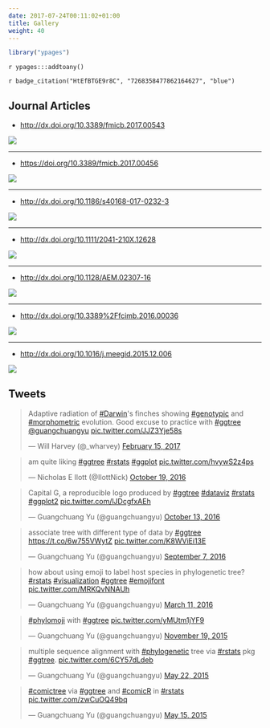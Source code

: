 ```yaml
---
date: 2017-07-24T00:11:02+01:00
title: Gallery
weight: 40
---
```


```r
library("ypages")
```


`r ypages:::addtoany()`


<link rel="stylesheet" href="https://guangchuangyu.github.io/css/font-awesome.min.css">

`r badge_citation("HtEfBTGE9r8C", "7268358477862164627", "blue")`

<!-- citation:=HtEfBTGE9r8C:=7268358477862164627 -->


## <i class="fa fa-mortar-board"></i> Journal Articles

+ <http://dx.doi.org/10.3389/fmicb.2017.00543>

![](https://guangchuangyu.github.io/featured_img/ggtree/fmicb-08-00543-g0002.jpg)

----

+ <https://doi.org/10.3389/fmicb.2017.00456>

![](http://www.frontiersin.org/files/Articles/220056/fmicb-08-00456-HTML-r1/image_m/fmicb-08-00456-g002.jpg)

----

+ <http://dx.doi.org/10.1186/s40168-017-0232-3>

![](https://guangchuangyu.github.io/featured_img/ggtree/40168_2017_232_Fig2_HTML.gif)

----

+ <http://dx.doi.org/10.1111/2041-210X.12628>

![](https://guangchuangyu.github.io/featured_img/ggtree/C2mxyBuUcAEt391.jpg)

----

+ <http://dx.doi.org/10.1128/AEM.02307-16>

![](https://guangchuangyu.github.io/featured_img/ggtree/2017-01-21-115646_969x444_scrot.png)

----

+ <http://dx.doi.org/10.3389%2Ffcimb.2016.00036>

![](https://guangchuangyu.github.io/featured_img/ggtree/2016_fcimb-06-00036-g003.jpg)

----

+ <http://dx.doi.org/10.1016/j.meegid.2015.12.006>

![](https://guangchuangyu.github.io/featured_img/ggtree/2015_peiyu_1-s2.0-S1567134815300721-gr1.jpg)


## <i class="fa fa-twitter"></i> Tweets

<blockquote class="twitter-tweet" data-lang="en"><p lang="en" dir="ltr">Adaptive radiation of <a href="https://twitter.com/hashtag/Darwin?src=hash">#Darwin</a>&#39;s finches showing <a href="https://twitter.com/hashtag/genotypic?src=hash">#genotypic</a> and <a href="https://twitter.com/hashtag/morphometric?src=hash">#morphometric</a> evolution. Good excuse to practice with <a href="https://twitter.com/hashtag/ggtree?src=hash">#ggtree</a> <a href="https://twitter.com/guangchuangyu">@guangchuangyu</a> <a href="https://t.co/JJZ3Yje58s">pic.twitter.com/JJZ3Yje58s</a></p>&mdash; Will Harvey (@_wharvey) <a href="https://twitter.com/_wharvey/status/831952966701678592">February 15, 2017</a></blockquote>

<blockquote class="twitter-tweet" data-lang="en"><p lang="en" dir="ltr">am quite liking <a href="https://twitter.com/hashtag/ggtree?src=hash">#ggtree</a> <a href="https://twitter.com/hashtag/rstats?src=hash">#rstats</a> <a href="https://twitter.com/hashtag/ggplot?src=hash">#ggplot</a> <a href="https://t.co/hvywS2z4ps">pic.twitter.com/hvywS2z4ps</a></p>&mdash; Nicholas E Ilott (@IlottNick) <a href="https://twitter.com/IlottNick/status/788751417746059264">October 19, 2016</a></blockquote>

<blockquote class="twitter-tweet" data-lang="en"><p lang="es" dir="ltr">Capital G, a reproducible logo produced by <a href="https://twitter.com/hashtag/ggtree?src=hash">#ggtree</a> <a href="https://twitter.com/hashtag/dataviz?src=hash">#dataviz</a> <a href="https://twitter.com/hashtag/rstats?src=hash">#rstats</a> <a href="https://twitter.com/hashtag/ggplot2?src=hash">#ggplot2</a> <a href="https://t.co/lJDcgfxAEh">pic.twitter.com/lJDcgfxAEh</a></p>&mdash; Guangchuang Yu (@guangchuangyu) <a href="https://twitter.com/guangchuangyu/status/786429360823644160">October 13, 2016</a></blockquote>

<blockquote class="twitter-tweet" data-lang="en"><p lang="en" dir="ltr">associate tree with different type of data by <a href="https://twitter.com/hashtag/ggtree?src=hash">#ggtree</a> <a href="https://t.co/6w755VWytZ">https://t.co/6w755VWytZ</a> <a href="https://t.co/K8WViEi13E">pic.twitter.com/K8WViEi13E</a></p>&mdash; Guangchuang Yu (@guangchuangyu) <a href="https://twitter.com/guangchuangyu/status/773359054924095488">September 7, 2016</a></blockquote>

<blockquote class="twitter-tweet" data-lang="en"><p lang="en" dir="ltr">how about using emoji to label host species in phylogenetic tree? <a href="https://twitter.com/hashtag/rstats?src=hash">#rstats</a> <a href="https://twitter.com/hashtag/visualization?src=hash">#visualization</a> <a href="https://twitter.com/hashtag/ggtree?src=hash">#ggtree</a> <a href="https://twitter.com/hashtag/emojifont?src=hash">#emojifont</a> <a href="https://t.co/MRKQvNNAUh">pic.twitter.com/MRKQvNNAUh</a></p>&mdash; Guangchuang Yu (@guangchuangyu) <a href="https://twitter.com/guangchuangyu/status/708160510441566211">March 11, 2016</a></blockquote>

<blockquote class="twitter-tweet" data-lang="en"><p lang="en" dir="ltr"><a href="https://twitter.com/hashtag/phylomoji?src=hash">#phylomoji</a> with <a href="https://twitter.com/hashtag/ggtree?src=hash">#ggtree</a> <a href="https://t.co/yMUtm1jYF9">pic.twitter.com/yMUtm1jYF9</a></p>&mdash; Guangchuang Yu (@guangchuangyu) <a href="https://twitter.com/guangchuangyu/status/667337429704011777">November 19, 2015</a></blockquote>

<blockquote class="twitter-tweet" data-lang="en"><p lang="en" dir="ltr">multiple sequence alignment with <a href="https://twitter.com/hashtag/phylogenetic?src=hash">#phylogenetic</a> tree via <a href="https://twitter.com/hashtag/rstats?src=hash">#rstats</a> pkg <a href="https://twitter.com/hashtag/ggtree?src=hash">#ggtree</a>. <a href="http://t.co/6CY57dLdeb">pic.twitter.com/6CY57dLdeb</a></p>&mdash; Guangchuang Yu (@guangchuangyu) <a href="https://twitter.com/guangchuangyu/status/601676060254605312">May 22, 2015</a></blockquote>

<blockquote class="twitter-tweet" data-lang="en"><p lang="en" dir="ltr"><a href="https://twitter.com/hashtag/comictree?src=hash">#comictree</a> via <a href="https://twitter.com/hashtag/ggtree?src=hash">#ggtree</a> and <a href="https://twitter.com/hashtag/comicR?src=hash">#comicR</a> in <a href="https://twitter.com/hashtag/rstats?src=hash">#rstats</a> <a href="http://t.co/zwCuOQ49bq">pic.twitter.com/zwCuOQ49bq</a></p>&mdash; Guangchuang Yu (@guangchuangyu) <a href="https://twitter.com/guangchuangyu/status/599078224576942080">May 15, 2015</a></blockquote>

<script async src="//platform.twitter.com/widgets.js" charset="utf-8"></script>



